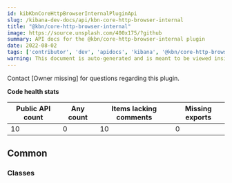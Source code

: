 ```yaml
---
id: kibKbnCoreHttpBrowserInternalPluginApi
slug: /kibana-dev-docs/api/kbn-core-http-browser-internal
title: "@kbn/core-http-browser-internal"
image: https://source.unsplash.com/400x175/?github
summary: API docs for the @kbn/core-http-browser-internal plugin
date: 2022-08-02
tags: ['contributor', 'dev', 'apidocs', 'kibana', '@kbn/core-http-browser-internal']
warning: This document is auto-generated and is meant to be viewed inside our experimental, new docs system. Reach out in #docs-engineering for more info.
---
```




Contact [Owner missing] for questions regarding this plugin.

**Code health stats**

| Public API count  | Any count | Items lacking comments | Missing exports |
|-------------------|-----------|------------------------|-----------------|
| 10 | 0 | 10 | 0 |

## Common

### Classes
<DocDefinitionList data={kbnCoreHttpBrowserInternalObj.common.classes}/>

